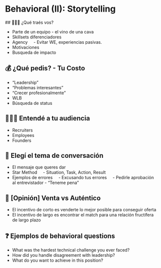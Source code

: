 
# Behavioral (II): Storytelling

## 🙋🏻‍♂️ ¿Qué traés vos?

- Parte de un equipo - el vino de una cava
- Skillsets diferenciadores
- Agency
    - Evitar WE, experiencias pasivas.
- Motivaciones
- Busqueda de impacto

## 💰 ¿Qué pedis? - Tu Costo

- “Leadership”
- “Problemas interesantes”
- “Crecer profesionalmente”
- WLB
- Búsqueda de status

## 👩🏼‍🏫 Entendé a tu audiencia

- Recruiters
- Employees
- Founders

## 💬 Elegí el tema de conversación

- El mensaje que queres dar
- Star Method
    - Situation, Task, Action, Result
- Ejemplos de errores
    - Excusando tus errores
    - Pedirle aprobación al entrevistador - “Teneme pena”

## 🎯 [Opinión] Venta vs Auténtico

- El incentivo de corto es venderte lo mejor posible para conseguir oferta
- El incentivo de largo es encontrar el match para una relación fructífera de largo plazo

## ❓ Ejemplos de behavioral questions

- What was the hardest technical challenge you ever faced?
- How did you handle disagreement with leadership?
- What do you want to achieve in this position?

